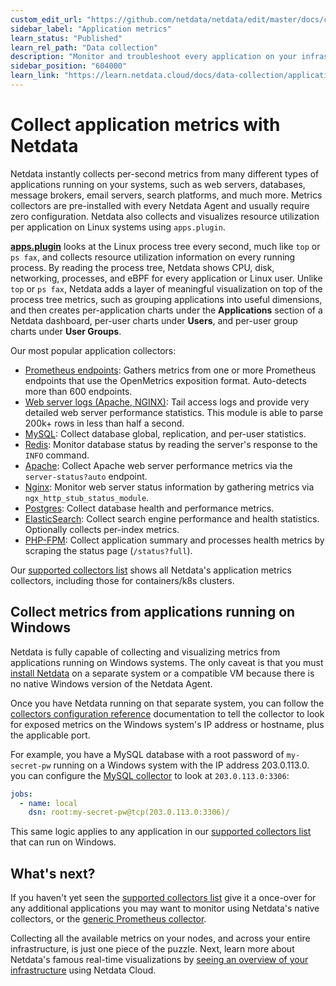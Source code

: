 ```yaml
---
custom_edit_url: "https://github.com/netdata/netdata/edit/master/docs/collect/application-metrics.md"
sidebar_label: "Application metrics"
learn_status: "Published"
learn_rel_path: "Data collection"
description: "Monitor and troubleshoot every application on your infrastructure with per-second metrics, zero configuration, and meaningful charts."
sidebar_position: "604000"
learn_link: "https://learn.netdata.cloud/docs/data-collection/application-metrics"
---
```



# Collect application metrics with Netdata

Netdata instantly collects per-second metrics from many different types of applications running on your systems, such as
web servers, databases, message brokers, email servers, search platforms, and much more. Metrics collectors are
pre-installed with every Netdata Agent and usually require zero configuration. Netdata also collects and visualizes
resource utilization per application on Linux systems using `apps.plugin`.

[**apps.plugin**](https://github.com/netdata/netdata/blob/master/collectors/apps.plugin/README.md) looks at the Linux process tree every second, much like `top` or
`ps fax`, and collects resource utilization information on every running process. By reading the process tree, Netdata
shows CPU, disk, networking, processes, and eBPF for every application or Linux user. Unlike `top` or `ps fax`, Netdata
adds a layer of meaningful visualization on top of the process tree metrics, such as grouping applications into useful
dimensions, and then creates per-application charts under the **Applications** section of a Netdata dashboard, per-user
charts under **Users**, and per-user group charts under **User Groups**.

Our most popular application collectors:

- [Prometheus endpoints](/docs/data-collection/generic-data-collection/prometheus-endpoint): Gathers
  metrics from one or more Prometheus endpoints that use the OpenMetrics exposition format. Auto-detects more than 600
  endpoints.
- [Web server logs (Apache, NGINX)](/docs/data-collection/web-servers-and-web-proxies/web-server-log-files):
  Tail access logs and provide very detailed web server performance statistics. This module is able to parse 200k+
  rows in less than half a second.
- [MySQL](/docs/data-collection/databases/mysql): Collect database global,
  replication, and per-user statistics.
- [Redis](/docs/data-collection/databases/redis): Monitor database status by
  reading the server's response to the `INFO` command.
- [Apache](/docs/data-collection/web-servers-and-web-proxies/apache): Collect Apache web server
  performance metrics via the `server-status?auto` endpoint.
- [Nginx](/docs/data-collection/web-servers-and-web-proxies/nginx): Monitor web server status
  information by gathering metrics via `ngx_http_stub_status_module`.
- [Postgres](/docs/data-collection/databases/postgresql): Collect database health
  and performance metrics.
- [ElasticSearch](/docs/data-collection/search-engines/elasticsearch): Collect search
  engine performance and health statistics. Optionally collects per-index metrics.
- [PHP-FPM](/docs/data-collection/web-servers-and-web-proxies/php-fpm): Collect application summary
  and processes health metrics by scraping the status page (`/status?full`).

Our [supported collectors list](/docs/data-collection/monitor-anything#service-and-application-collectors) shows all Netdata's
application metrics collectors, including those for containers/k8s clusters.

## Collect metrics from applications running on Windows

Netdata is fully capable of collecting and visualizing metrics from applications running on Windows systems. The only
caveat is that you must [install Netdata](/docs/installing) on a separate system or a compatible VM because there
is no native Windows version of the Netdata Agent.

Once you have Netdata running on that separate system, you can follow the [collectors configuration reference](/docs/configuring/collectors-configuration) documentation to tell the collector to look for exposed metrics on the Windows system's IP
address or hostname, plus the applicable port.

For example, you have a MySQL database with a root password of `my-secret-pw` running on a Windows system with the IP
address 203.0.113.0. you can configure the [MySQL
collector](/docs/data-collection/databases/mysql) to look at `203.0.113.0:3306`:

```yml
jobs:
  - name: local
    dsn: root:my-secret-pw@tcp(203.0.113.0:3306)/
```

This same logic applies to any application in our [supported collectors
list](/docs/data-collection/monitor-anything#service-and-application-collectors) that can run on Windows.

## What's next?

If you haven't yet seen the [supported collectors list](/docs/data-collection/monitor-anything) give it a once-over for any
additional applications you may want to monitor using Netdata's native collectors, or the [generic Prometheus
collector](/docs/data-collection/generic-data-collection/prometheus-endpoint).

Collecting all the available metrics on your nodes, and across your entire infrastructure, is just one piece of the
puzzle. Next, learn more about Netdata's famous real-time visualizations by [seeing an overview of your
infrastructure](/docs/visualizations/infrastructure-overview) using Netdata Cloud.


